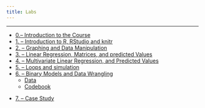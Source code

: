 ---
title: Labs
---


***


<ul class="fa-ul">
<li><i class="fa-li fa fa-flask"></i><a target="_blank" href=./Labs/lab0/lab0.html>0.-- Introduction to the Course</a>
<li><i class="fa-li fa fa-flask"></i><a target="_blank" href=./Labs/lab1/lab1.html>1. -- Introduction to R, RStudio and knitr </a>
<li><i class="fa-li fa fa-flask"></i><a target="_blank" href=./Labs/lab2/lab2_20.html>2. -- Graphing and Data Manipulation </a>
<li><i class="fa-li fa fa-flask"></i><a target="_blank" href=./Labs/lab3/lab3.html>3. -- Linear Regression, Matrices, and predicted Values </a>
<li><i class="fa-li fa fa-flask"></i><a target="_blank" href=./Labs/lab4/lab4.html>4. -- Multivariate Linear Regression, and Predicted Values </a>
<li><i class="fa-li fa fa-flask"></i><a target="_blank" href=./Labs/lab5/lab5.html>5. -- Loops and simulation </a>
<li><i class="fa-li fa fa-flask"></i><a target="_blank" href=./Labs/lab6/BinaryModelsAndDataWrangling.R>6. -- Binary Models and Data Wrangling </a>
  <ul class="fa-ul">
   <li><i class="fa-li fa fa-table"></i><a target="_blank"href=./Labs/lab6/anes_timeseries_2016.dta>Data</a>
   <li><i class="fa-li fa fa-file-pdf-o"></i><a target="_blank"href=./Labs/lab6/anes_timeseries_2016_userguidecodebook.pdf>Codebook</a>
  </ul>

<li><i class="fa-li fa fa-flask"></i><a target="_blank" href=https://github.com/GarciaRios/govt_6029/tree/master/Labs/lab7>7. -- Case Study </a>

</ul>



